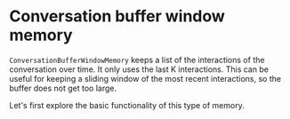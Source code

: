 # Conversation buffer window memory

`ConversationBufferWindowMemory` keeps a list of the interactions of the conversation over time. It only uses the last K interactions. This can be useful for keeping a sliding window of the most recent interactions, so the buffer does not get too large.

Let's first explore the basic functionality of this type of memory.


<Example/>
